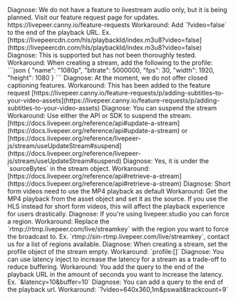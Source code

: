 <Card title="Is there an option to livestream audio only like a podcast?">
  Diagnose: We do not have a feature to livestream audio only, but it is being
  planned. Visit our feature request page for updates. https://livepeer.canny.io/feature-requests
  Workaround: Add `?video=false` to the end of the playback URL. Ex.
  [https://livepeercdn.com/hls/playbackId/index.m3u8?video=false](https://livepeercdn.com/hls/playbackId/index.m3u8?video=false)
</Card>

<Card title="How do I set up a stream in 4k?">
Diagnose: This is supported but has not been thoroughly tested.
Workaround: When creating a stream, add the following to the profile:
```json
{
  "name": "1080p",
  "bitrate": 5000000,
  "fps": 30,
  "width": 1920,
  "height": 1080
}
```
</Card>
<Card title="How do I add closed captioning for the videos?">
Diagnose: At the moment, we do not offer closed captioning features.
Workaround: This has been added to the feature request [https://livepeer.canny.io/feature-requests/p/adding-subtitles-to-your-video-assets](https://livepeer.canny.io/feature-requests/p/adding-subtitles-to-your-video-assets)
</Card>
<Card title="How do I stop a livestream while live?">
Diagnose: You can suspend the stream
Workaround: Use either the API or SDK to suspend the stream. [https://docs.livepeer.org/reference/api#update-a-stream](https://docs.livepeer.org/reference/api#update-a-stream) or [https://docs.livepeer.org/reference/livepeer-js/stream/useUpdateStream#suspend](https://docs.livepeer.org/reference/livepeer-js/stream/useUpdateStream#suspend)
</Card>
<Card title="Is it possible on Livepeer (using the API) to determine the GB video streamed, in real-time or by querying the API?">
Diagnose: Yes, it is under the `sourceBytes` in the stream object.
Workaround: [https://docs.livepeer.org/reference/api#retrieve-a-stream](https://docs.livepeer.org/reference/api#retrieve-a-stream)
</Card>
<Card title="Short form videos are taking a while to load">
Diagnose: Short form videos need to use the MP4 playback as default
Workaround: Get the MP4 playback from the asset object and set it as the source. If you use the HLS instead for short form videos, this will affect the playback experience for users drastically.
</Card>
<Card title="Can I manually provide the region to broadcast the stream?">
Diagnose: If you're using livepeer.studio you can force a region.
Workaround: Replace the `rtmp://rtmp.livepeer.com/live/streamkey` with the region you want to force the broadcast to. Ex. `rtmp://sin-rtmp.livepeer.com/live/streamkey`, contact us for a list of regions available.
</Card>
<Card title="How can stream without any transcoding?">
Diagnose: When creating a stream, set the profile object of the stream empty.
Workaround: `profile:[]`
</Card>
<Card title="Can I increase latency on a stream?">
Diagnose: You can use latency inject to increase the latency for a stream as a trade-off to reduce buffering.
Workaround: You add the query to the end of the playback URL in the amount of seconds you want to increase the latency. Ex. `&latency=10&buffer=10`
</Card>
<Card title="Is there a track selection for a stream?">
Diagnose: You can add a query to the end of the playback url.
Workaround: `?video=640x360,1m&pswait&trackcount=9`
</Card>

